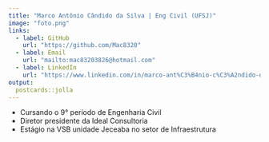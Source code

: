 ```yaml
---
title: "Marco Antônio Cândido da Silva | Eng Civil (UFSJ)"
image: "foto.png"
links:
  - label: GitHub
    url: "https://github.com/Mac8320"
  - label: Email
    url: "mailto:mac83203826@hotmail.com"
  - label: LinkedIn
    url: "https://www.linkedin.com/in/marco-ant%C3%B4nio-c%C3%A2ndido-da-silva-597b401b6/"
output:
  postcards::jolla
---
```

 
- Cursando o 9° período de Engenharia Civil
- Diretor presidente da Ideal Consultoria
- Estágio na VSB unidade Jeceaba no setor de Infraestrutura
